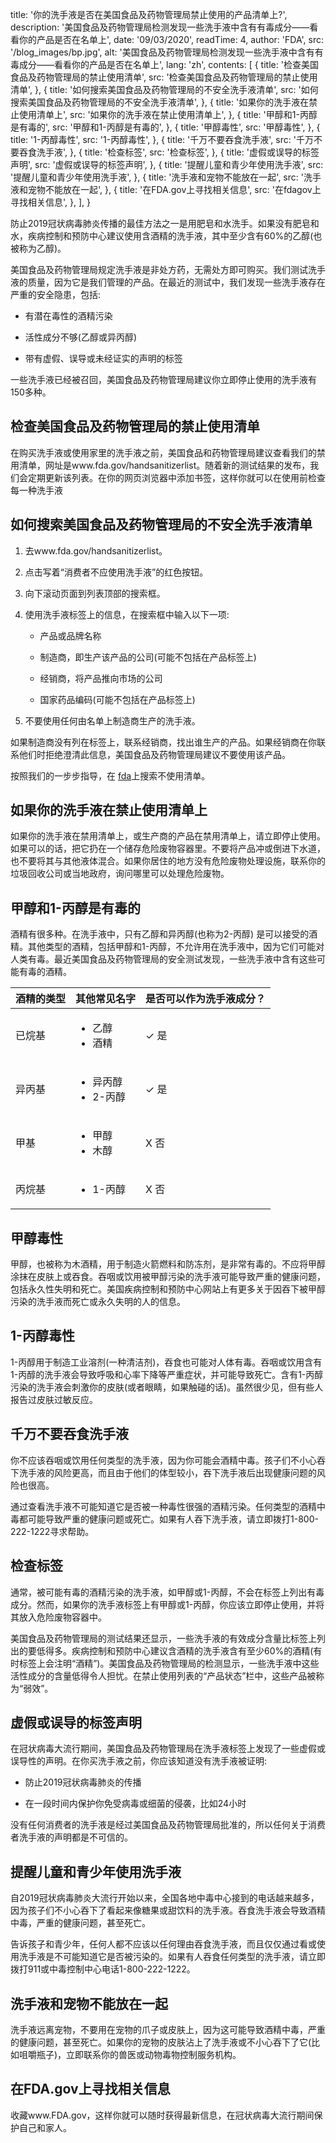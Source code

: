 

  title: '你的洗手液是否在美国食品及药物管理局禁止使用的产品清单上?',
  description: '美国食品及药物管理局检测发现一些洗手液中含有有毒成分——看看你的产品是否在名单上',
  date: '09/03/2020',
  readTime: 4,
  author: 'FDA',
  src: '/blog_images/bp.jpg',
  alt: '美国食品及药物管理局检测发现一些洗手液中含有有毒成分——看看你的产品是否在名单上',
  lang: 'zh',
  contents: [
    {
      title: '检查美国食品及药物管理局的禁止使用清单',
      src: '检查美国食品及药物管理局的禁止使用清单',
    },
    {
      title: '如何搜索美国食品及药物管理局的不安全洗手液清单',
      src: '如何搜索美国食品及药物管理局的不安全洗手液清单',
    },
    {
      title: '如果你的洗手液在禁止使用清单上',
      src: '如果你的洗手液在禁止使用清单上',
    },
    {
      title: '甲醇和1-丙醇是有毒的',
      src: '甲醇和1-丙醇是有毒的',
    },
    {
      title: '甲醇毒性',
      src: '甲醇毒性',
    },
    {
      title: '1-丙醇毒性',
      src: '1-丙醇毒性',
    },
    {
      title: '千万不要吞食洗手液',
      src: '千万不要吞食洗手液',
    },
    {
      title: '检查标签',
      src: '检查标签',
    },
    {
      title: '虚假或误导的标签声明',
      src: '虚假或误导的标签声明',
    },
    {
      title: '提醒儿童和青少年使用洗手液',
      src: '提醒儿童和青少年使用洗手液',
    },
    {
      title: '洗手液和宠物不能放在一起',
      src: '洗手液和宠物不能放在一起',
    },
    {
      title: '在FDA.gov上寻找相关信息',
      src: '在fdagov上寻找相关信息',
    },
  ],
}

防止2019冠状病毒肺炎传播的最佳方法之一是用肥皂和水洗手。如果没有肥皂和水，疾病控制和预防中心建议使用含酒精的洗手液，其中至少含有60%的乙醇(也被称为乙醇)。

美国食品及药物管理局规定洗手液是非处方药，无需处方即可购买。我们测试洗手液的质量，因为它是我们管理的产品。在最近的测试中，我们发现一些洗手液存在严重的安全隐患，包括:

* 有潜在毒性的酒精污染

* 活性成分不够(乙醇或异丙醇)

* 带有虚假、误导或未经证实的声明的标签

一些洗手液已经被召回，美国食品及药物管理局建议你立即停止使用的洗手液有150多种。

## 检查美国食品及药物管理局的禁止使用清单

在购买洗手液或使用家里的洗手液之前，美国食品和药物管理局建议查看我们的禁用清单，网址是www.fda.gov/handsanitizerlist。随着新的测试结果的发布，我们会定期更新该列表。在你的网页浏览器中添加书签，这样你就可以在使用前检查每一种洗手液

## 如何搜索美国食品及药物管理局的不安全洗手液清单

1. 去www.fda.gov/handsanitizerlist。

2. 点击写着“消费者不应使用洗手液”的红色按钮。

3. 向下滚动页面到列表顶部的搜索框。

4. 使用洗手液标签上的信息，在搜索框中输入以下一项:

    * 产品或品牌名称

    * 制造商，即生产该产品的公司(可能不包括在产品标签上)

    * 经销商，将产品推向市场的公司

    * 国家药品编码(可能不包括在产品标签上)

5. 不要使用任何由名单上制造商生产的洗手液。

如果制造商没有列在标签上，联系经销商，找出谁生产的产品。如果经销商在你联系他们时拒绝澄清此信息，美国食品及药物管理局建议不要使用该产品。

按照我们的一步步指导，在 [fda](www.fda.gov/handsanitizerlist)上搜索不使用清单。

## 如果你的洗手液在禁止使用清单上

如果你的洗手液在禁用清单上，或生产商的产品在禁用清单上，请立即停止使用。如果可以的话，把它扔在一个储存危险废物容器里。不要将产品冲或倒进下水道，也不要将其与其他液体混合。如果你居住的地方没有危险废物处理设施，联系你的垃圾回收公司或当地政府，询问哪里可以处理危险废物。

## 甲醇和1-丙醇是有毒的

酒精有很多种。在洗手液中，只有乙醇和异丙醇(也称为2-丙醇) 是可以接受的酒精。其他类型的酒精，包括甲醇和1-丙醇，不允许用在洗手液中，因为它们可能对人类有毒。最近美国食品及药物管理局的安全测试发现，一些洗手液中含有这些可能有毒的酒精。

| 酒精的类型       | 其他常见名字        | 是否可以作为洗手液成分？                |
| --------------- | ------------------ | ------------------------------------- | 
| 已烷基           | <ul><li>乙醇</li><li>酒精</li></ul>           | ✓ 是 |
| 异丙基           | <ul><li>异丙醇</li><li>2-丙醇</li></ul>    | ✓ 是 | 
| 甲基            | <ul><li>甲醇</li><li>木醇</li></ul>     | X 否  |
| 丙烷基        | <ul><li>1-丙醇</li></ul>                        | X 否  |
  
## 甲醇毒性

甲醇，也被称为木酒精，用于制造火箭燃料和防冻剂，是非常有毒的。不应将甲醇涂抹在皮肤上或吞食。吞咽或饮用被甲醇污染的洗手液可能导致严重的健康问题，包括永久性失明和死亡。美国疾病控制和预防中心网站上有更多关于因吞下被甲醇污染的洗手液而死亡或永久失明的人的信息。

## 1-丙醇毒性

1-丙醇用于制造工业溶剂(一种清洁剂)，吞食也可能对人体有毒。吞咽或饮用含有1-丙醇的洗手液会导致呼吸和心率下降等严重症状，并可能导致死亡。含有1-丙醇污染的洗手液会刺激你的皮肤(或者眼睛，如果触碰的话)。虽然很少见，但有些人报告过皮肤过敏反应。

## 千万不要吞食洗手液

你不应该吞咽或饮用任何类型的洗手液，因为你可能会酒精中毒。孩子们不小心吞下洗手液的风险更高，而且由于他们的体型较小，吞下洗手液后出现健康问题的风险也很高。

通过查看洗手液不可能知道它是否被一种毒性很强的酒精污染。任何类型的酒精中毒都可能导致严重的健康问题或死亡。如果有人吞下洗手液，请立即拨打1-800-222-1222寻求帮助。

## 检查标签

通常，被可能有毒的酒精污染的洗手液，如甲醇或1-丙醇，不会在标签上列出有毒成分。然而，如果你的洗手液标签上有甲醇或1-丙醇，你应该立即停止使用，并将其放入危险废物容器中。

美国食品及药物管理局的测试结果还显示，一些洗手液的有效成分含量比标签上列出的要低得多。疾病控制和预防中心建议含酒精的洗手液含有至少60%的酒精(有时标签上会注明“酒精”)。美国食品及药物管理局的检测显示，一些洗手液中这些活性成分的含量低得令人担忧。在禁止使用列表的“产品状态”栏中，这些产品被称为“弱效”。

## 虚假或误导的标签声明

在冠状病毒大流行期间，美国食品及药物管理局在洗手液标签上发现了一些虚假或误导性的声明。在你买洗手液之前，你应该知道没有洗手液被证明:

* 防止2019冠状病毒肺炎的传播

* 在一段时间内保护你免受病毒或细菌的侵袭，比如24小时

没有任何消费者的洗手液是经过美国食品及药物管理局批准的，所以任何关于消费者洗手液的声明都是不可信的。

## 提醒儿童和青少年使用洗手液

自2019冠状病毒肺炎大流行开始以来，全国各地中毒中心接到的电话越来越多，因为孩子们不小心吞下了看起来像糖果或甜饮料的洗手液。吞食洗手液会导致酒精中毒，严重的健康问题，甚至死亡。

告诉孩子和青少年，任何人都不应该以任何理由吞食洗手液，而且仅仅通过看或使用洗手液是不可能知道它是否被污染的。如果有人吞食任何类型的洗手液，请立即拨打911或中毒控制中心电话1-800-222-1222。

## 洗手液和宠物不能放在一起

洗手液远离宠物，不要用在宠物的爪子或皮肤上，因为这可能导致酒精中毒，严重的健康问题，甚至死亡。如果你的宠物的皮肤沾上了洗手液或不小心吞下了它(比如咀嚼瓶子)，立即联系你的兽医或动物毒物控制服务机构。

## 在FDA.gov上寻找相关信息

收藏www.FDA.gov，这样你就可以随时获得最新信息，在冠状病毒大流行期间保护自己和家人。





